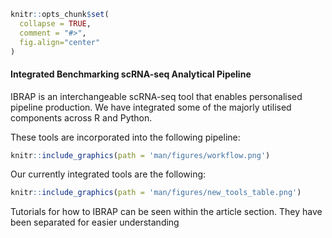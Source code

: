 ```r
knitr::opts_chunk$set(
  collapse = TRUE,
  comment = "#>",
  fig.align="center"
)
```
#### Integrated Benchmarking scRNA-seq Analytical Pipeline

IBRAP is an interchangeable scRNA-seq tool that enables personalised pipeline production. We have integrated some of the majorly utilised components across R and Python. 

These tools are incorporated into the following pipeline: 

```r

knitr::include_graphics(path = 'man/figures/workflow.png')

```

Our currently integrated tools are the following:

```r

knitr::include_graphics(path = 'man/figures/new_tools_table.png')

```

Tutorials for how to IBRAP can be seen within the article section. They have been separated for easier understanding